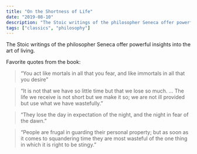 ```yaml
---
title: "On the Shortness of Life"
date: "2019-08-10"
description: "The Stoic writings of the philosopher Seneca offer powerful insights into the art of living."
tags: ["classics", "philosophy"]
---
```


The Stoic writings of the philosopher Seneca offer powerful insights into the art of living.

Favorite quotes from the book:

> “You act like mortals in all that you fear, and like immortals in all that you desire”

> “It is not that we have so little time but that we lose so much. ... The life we receive is not short but we make it so; we are not ill provided but use what we have wastefully.”

> “They lose the day in expectation of the night, and the night in fear of the dawn.”

> “People are frugal in guarding their personal property; but as soon as it comes to squandering time they are most wasteful of the one thing in which it is right to be stingy.”
